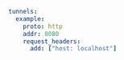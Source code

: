 ```yaml
tunnels:
  example:
    proto: http
    addr: 8080
    request_headers:
      add: ["host: localhost"]
```
